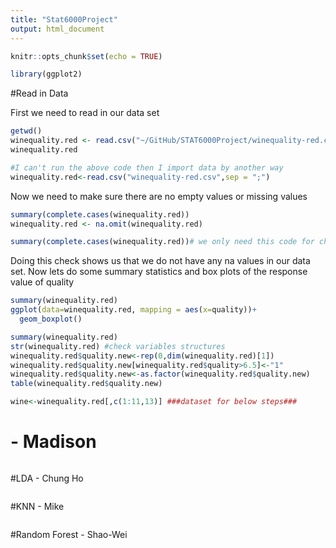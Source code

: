 ```yaml
---
title: "Stat6000Project"
output: html_document
---
```


```r
knitr::opts_chunk$set(echo = TRUE)
```

```r
library(ggplot2)
```
#Read in Data

First we need to read in our data set

```r
getwd()
winequality.red <- read.csv("~/GitHub/STAT6000Project/winequality-red.csv", sep=";")
winequality.red

#I can't run the above code then I import data by another way
winequality.red<-read.csv("winequality-red.csv",sep = ";")
```
Now we need to make sure there are no empty values or missing values


```r
summary(complete.cases(winequality.red))
winequality.red <- na.omit(winequality.red)

summary(complete.cases(winequality.red))# we only need this code for checking missing value, another line is for removing missing value

```
Doing this check shows us that we do not have any na values in our data 
set.
Now lets do some summary statistics and box plots of the response 
value of quality

```r
summary(winequality.red)
ggplot(data=winequality.red, mapping = aes(x=quality))+
  geom_boxplot()

summary(winequality.red)
str(winequality.red) #check variables structures
winequality.red$quality.new<-rep(0,dim(winequality.red)[1])
winequality.red$quality.new[winequality.red$quality>6.5]<-"1"
winequality.red$quality.new<-as.factor(winequality.red$quality.new)
table(winequality.red$quality.new)

wine<-winequality.red[,c(1:11,13)] ###dataset for below steps###

```



# - Madison


```r


```


#LDA - Chung Ho



```r

```

#KNN - Mike




```r

```



#Random Forest - Shao-Wei

```r

```






